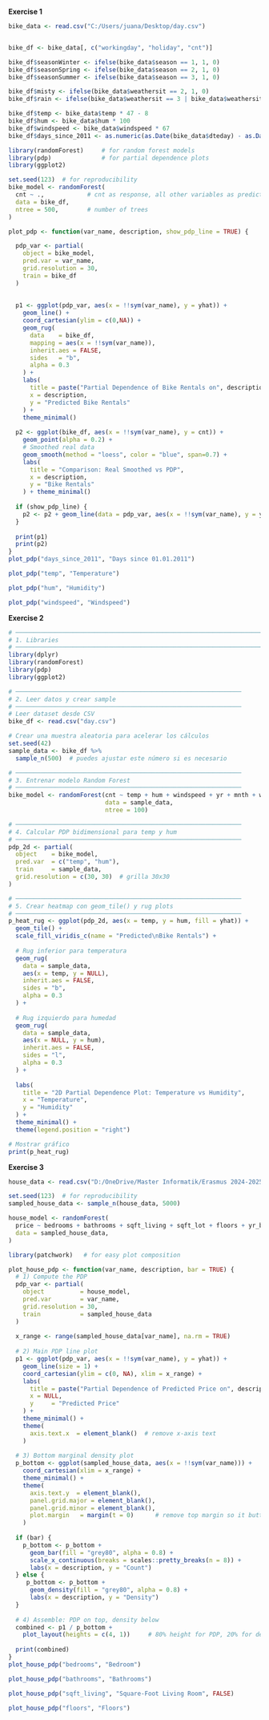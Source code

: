 **Exercise 1**

```{r}
bike_data <- read.csv("C:/Users/juana/Desktop/day.csv")


bike_df <- bike_data[, c("workingday", "holiday", "cnt")]

bike_df$seasonWinter <- ifelse(bike_data$season == 1, 1, 0)
bike_df$seasonSpring <- ifelse(bike_data$season == 2, 1, 0)
bike_df$seasonSummer <- ifelse(bike_data$season == 3, 1, 0)

bike_df$misty <- ifelse(bike_data$weathersit == 2, 1, 0)
bike_df$rain <- ifelse(bike_data$weathersit == 3 | bike_data$weathersit == 4, 1, 0)

bike_df$temp <- bike_data$temp * 47 - 8
bike_df$hum <- bike_data$hum * 100
bike_df$windspeed <- bike_data$windspeed * 67
bike_df$days_since_2011 <- as.numeric(as.Date(bike_data$dteday) - as.Date("2011-01-01"))
```

```{r}
library(randomForest)     # for random forest models
library(pdp)              # for partial dependence plots
library(ggplot2)          

set.seed(123)  # for reproducibility
bike_model <- randomForest(
  cnt ~ .,            # cnt as response, all other variables as predictors
  data = bike_df,
  ntree = 500,        # number of trees
)
```

```{r}
plot_pdp <- function(var_name, description, show_pdp_line = TRUE) {

  pdp_var <- partial(
    object = bike_model,
    pred.var = var_name,
    grid.resolution = 30,
    train = bike_df
  )
  
  
  p1 <- ggplot(pdp_var, aes(x = !!sym(var_name), y = yhat)) +
    geom_line() +
    coord_cartesian(ylim = c(0,NA)) + 
    geom_rug(
      data    = bike_df,
      mapping = aes(x = !!sym(var_name)),
      inherit.aes = FALSE,
      sides   = "b",
      alpha = 0.3
    ) +
    labs(
      title = paste("Partial Dependence of Bike Rentals on", description),
      x = description,
      y = "Predicted Bike Rentals"
    ) +
    theme_minimal()
  
  p2 <- ggplot(bike_df, aes(x = !!sym(var_name), y = cnt)) +
    geom_point(alpha = 0.2) +
    # Smoothed real data
    geom_smooth(method = "loess", color = "blue", span=0.7) +
    labs(
      title = "Comparison: Real Smoothed vs PDP",
      x = description,
      y = "Bike Rentals"
    ) + theme_minimal()
  
  if (show_pdp_line) {
    p2 <- p2 + geom_line(data = pdp_var, aes(x = !!sym(var_name), y = yhat), color = "red", size = 1)
  }
  
  print(p1)
  print(p2)
}
plot_pdp("days_since_2011", "Days since 01.01.2011")
```

```{r}
plot_pdp("temp", "Temperature")
```
```{r}
plot_pdp("hum", "Humidity")
```

```{r}
plot_pdp("windspeed", "Windspeed")
```

**Exercise 2**


```{r}
# ───────────────────────────────────────────────────────────────────────────────
# 1. Libraries
# ───────────────────────────────────────────────────────────────────────────────
library(dplyr)
library(randomForest)
library(pdp)
library(ggplot2)

# ───────────────────────────────────────────────────────────────
# 2. Leer datos y crear sample
# ───────────────────────────────────────────────────────────────
# Leer dataset desde CSV
bike_df <- read.csv("day.csv")

# Crear una muestra aleatoria para acelerar los cálculos
set.seed(42)
sample_data <- bike_df %>%
  sample_n(500)  # puedes ajustar este número si es necesario

# ───────────────────────────────────────────────────────────────
# 3. Entrenar modelo Random Forest
# ───────────────────────────────────────────────────────────────
bike_model <- randomForest(cnt ~ temp + hum + windspeed + yr + mnth + weekday + season + workingday,
                           data = sample_data,
                           ntree = 100)

# ───────────────────────────────────────────────────────────────
# 4. Calcular PDP bidimensional para temp y hum
# ───────────────────────────────────────────────────────────────
pdp_2d <- partial(
  object    = bike_model,
  pred.var  = c("temp", "hum"),
  train     = sample_data,
  grid.resolution = c(30, 30)  # grilla 30x30
)

# ───────────────────────────────────────────────────────────────
# 5. Crear heatmap con geom_tile() y rug plots
# ───────────────────────────────────────────────────────────────
p_heat_rug <- ggplot(pdp_2d, aes(x = temp, y = hum, fill = yhat)) +
  geom_tile() +
  scale_fill_viridis_c(name = "Predicted\nBike Rentals") +
  
  # Rug inferior para temperatura
  geom_rug(
    data = sample_data,
    aes(x = temp, y = NULL),
    inherit.aes = FALSE,
    sides = "b",
    alpha = 0.3
  ) +
  
  # Rug izquierdo para humedad
  geom_rug(
    data = sample_data,
    aes(x = NULL, y = hum),
    inherit.aes = FALSE,
    sides = "l",
    alpha = 0.3
  ) +
  
  labs(
    title = "2D Partial Dependence Plot: Temperature vs Humidity",
    x = "Temperature",
    y = "Humidity"
  ) +
  theme_minimal() +
  theme(legend.position = "right")

# Mostrar gráfico
print(p_heat_rug)

```
**Exercise 3**

```{r}
house_data <- read.csv("D:/OneDrive/Master Informatik/Erasmus 2024-2025/Lectures/EDM/Practicas/Practica 5 - XAI3 and Deployment/kc_house_data.csv")

set.seed(123)  # for reproducibility
sampled_house_data <- sample_n(house_data, 5000)
```

```{r}

house_model <- randomForest(
  price ~ bedrooms + bathrooms + sqft_living + sqft_lot + floors + yr_built,
  data = sampled_house_data,
)
```

```{r}
library(patchwork)   # for easy plot composition

plot_house_pdp <- function(var_name, description, bar = TRUE) {
  # 1) Compute the PDP
  pdp_var <- partial(
    object          = house_model,
    pred.var        = var_name,
    grid.resolution = 30,
    train           = sampled_house_data
  )
  
  x_range <- range(sampled_house_data[var_name], na.rm = TRUE)
  
  # 2) Main PDP line plot
  p1 <- ggplot(pdp_var, aes(x = !!sym(var_name), y = yhat)) +
    geom_line(size = 1) +
    coord_cartesian(ylim = c(0, NA), xlim = x_range) +
    labs(
      title = paste("Partial Dependence of Predicted Price on", description),
      x = NULL,
      y     = "Predicted Price"
    ) +
    theme_minimal() +
    theme(
      axis.text.x  = element_blank()  # remove x-axis text
    )
  
  # 3) Bottom marginal density plot
  p_bottom <- ggplot(sampled_house_data, aes(x = !!sym(var_name))) +
    coord_cartesian(xlim = x_range) +
    theme_minimal() +
    theme(
      axis.text.y  = element_blank(),
      panel.grid.major = element_blank(),
      panel.grid.minor = element_blank(),
      plot.margin   = margin(t = 0)      # remove top margin so it butt‑joins p1
    )
  
  if (bar) {
    p_bottom <- p_bottom + 
      geom_bar(fill = "grey80", alpha = 0.8) +
      scale_x_continuous(breaks = scales::pretty_breaks(n = 8)) +
      labs(x = description, y = "Count")
  } else {
     p_bottom <- p_bottom + 
      geom_density(fill = "grey80", alpha = 0.8) +
      labs(x = description, y = "Density")
  }
  
  # 4) Assemble: PDP on top, density below
  combined <- p1 / p_bottom +
    plot_layout(heights = c(4, 1))     # 80% height for PDP, 20% for density
  
  print(combined)
}
plot_house_pdp("bedrooms", "Bedroom")
```

```{r}
plot_house_pdp("bathrooms", "Bathrooms")
```

```{r}
plot_house_pdp("sqft_living", "Square-Foot Living Room", FALSE)
```

```{r}
plot_house_pdp("floors", "Floors")
```
